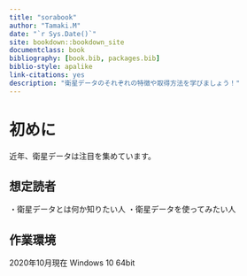 ```yaml
--- 
title: "sorabook"
author: "Tamaki.M"
date: "`r Sys.Date()`"
site: bookdown::bookdown_site
documentclass: book
bibliography: [book.bib, packages.bib]
biblio-style: apalike
link-citations: yes
description: "衛星データのそれぞれの特徴や取得方法を学びましょう！"
---
```


# 初めに
近年、衛星データは注目を集めています。

## 想定読者

・衛星データとは何か知りたい人
・衛星データを使ってみたい人

## 作業環境

2020年10月現在
Windows 10 64bit



